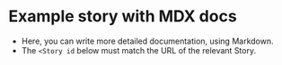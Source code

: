 
# Example story with MDX docs
- Here, you can write more detailed documentation, using Markdown.
- The `<Story id` below must match the URL of the relevant Story.

<Preview>
    <Story id="webui-storybook-example-stories--example-story-with-mdx" />
</Preview>
